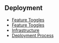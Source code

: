 ## Deployment
* [Feature Toggles](https://department-of-veterans-affairs.github.io/veteran-facing-services-tools/platform/tools/feature-toggles/)
* [Feature Toggles](https://github.com/department-of-veterans-affairs/va.gov-team/blob/master/platform/engineering/feature-toggles.md)
* [Infrastructure](https://github.com/department-of-veterans-affairs/va.gov-team/tree/master/platform/engineering/infrastructure)
* [Deployment Process](https://github.com/department-of-veterans-affairs/va.gov-team/blob/master/platform/engineering/deployment.md)
